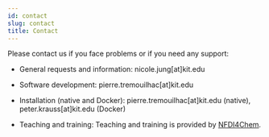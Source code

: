 ```yaml
---
id: contact
slug: contact
title: Contact
---
```


Please contact us if you face problems or if you need any support:

* General requests and information:  nicole.jung[at]kit.edu

* Software development: pierre.tremouilhac[at]kit.edu

* Installation (native and Docker): pierre.tremouilhac[at]kit.edu (native), peter.krauss[at]kit.edu (Docker)

* Teaching and training: Teaching and training is provided by [NFDI4Chem](https://www.nfdi4chem.de/).




